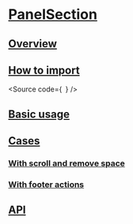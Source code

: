 

<Meta of={Stories} />

# [PanelSection](#panelsection)

## [Overview](#overview)

## [How to import](#how-to-import)

<Source
  code={`
`}
/>

## [Basic usage](#basic-usage)

<Canvas of={Stories.Base} />

## [Cases](#cases)

### [With scroll and remove space](#with-scroll-and-remove-space)

<Canvas of={CaseStories.WithScroll} />

### [With footer actions](#with-footer-actions)

<Canvas of={CaseStories.WithFooterActions} />

## [API](#api)

<ArgTypes of={Stories} />
